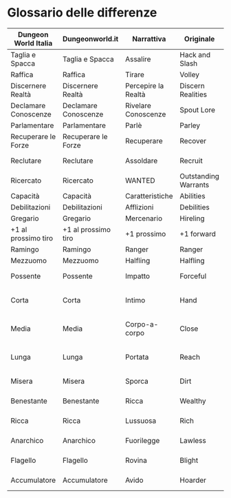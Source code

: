 # Glossario delle differenze

| Dungeon World Italia  | Dungeonworld.it    | Narrattiva         | Originale           | Categoria                |
|-----------------------|--------------------|--------------------|---------------------|--------------------------|
| Taglia e Spacca       | Taglia e Spacca    | Assalire           | Hack and Slash      | Mosse Base               |
| Raffica               | Raffica            | Tirare             | Volley              | Mosse Base               |
| Discernere Realtà     | Discernere Realtà  | Percepire la Realtà| Discern Realities   | Mosse Base               |
| Declamare Conoscenze  | Declamare Conoscenze| Rivelare Conoscenze| Spout Lore          | Mosse Base               |
| Parlamentare          | Parlamentare       | Parlè              | Parley              | Mosse Base               |
| Recuperare le Forze   | Recuperare le Forze| Recuperare         | Recover             | Mosse Speciali           |
| Reclutare             | Reclutare          | Assoldare          | Recruit             | Mosse Speciali           |
| Ricercato             | Ricercato          | WANTED             | Outstanding Warrants| Mosse Speciali           |
| Capacità              | Capacità           | Caratteristiche    | Abilities           | Terminologia             |
| Debilitazioni         | Debilitazioni      | Afflizioni         | Debilities          | Terminologia             |
| Gregario              | Gregario           | Mercenario         | Hireling            | Terminologia             |
| +1 al prossimo tiro   | +1 al prossimo tiro| +1 prossimo        | +1 forward          | Terminologia             |
| Ramingo               | Ramingo            | Ranger             | Ranger              | Classe                   |
| Mezzuomo              | Mezzuomo           | Halfling           | Halfling            | Razza                    |
| Possente              | Possente           | Impatto            | Forceful            | Etichetta Armi           |
| Corta                 | Corta              | Intimo             | Hand                | Etichetta Armi (Portata) |
| Media                 | Media              | Corpo-a-corpo      | Close               | Etichetta Armi (Portata) |
| Lunga                 | Lunga              | Portata            | Reach               | Etichetta Armi (Portata) |
| Misera                | Misera             | Sporca             | Dirt                | Etichetta Insediamenti   |
| Benestante            | Benestante         | Ricca              | Wealthy             | Etichetta Insediamenti   |
| Ricca                 | Ricca              | Lussuosa           | Rich                | Etichetta Insediamenti   |
| Anarchico             | Anarchico          | Fuorilegge         | Lawless             | Etichetta Insediamenti   |
| Flagello              | Flagello           | Rovina             | Blight              | Etichetta Insediamenti   |
| Accumulatore          | Accumulatore       | Avido              | Hoarder             | Etichetta Mostri         |


